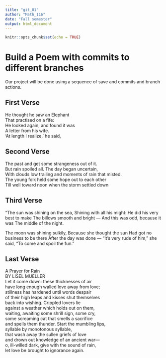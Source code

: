 ```yaml
---
title: "git_01"
author: "Math_116"
date: "Fall semester"
output: html_document
---
```


```r
knitr::opts_chunk$set(echo = TRUE)
```
# Build a Poem with commits to different branches
Our project will be done using a sequence of save and commits and branch actions.
<!-- Do not modify or change any text in "!--" bracketed areas such as this --- these are instructions to
you, if you change any of this the git program will notice it and compromise your git merging strategy !-->

## First Verse 
<!--Put the first five lines of a poem by Lewis Carrol in this section!-->

He thought he saw an Elephant  
That practised on a fife:  
He looked again, and found it was  
A letter from his wife.  
'At length I realize,' he said,  
  
## Second Verse
<!--Put the first five lines of a poem by Robert Frost here!-->

The past and get some strangeness out of it.  
But rain spoiled all. The day began uncertain,  
With clouds low trailing and moments of rain that misted.  
The young folk held some hope out to each other  
Till well toward noon when the storm settled down  
  
## Third Verse
<!--Put the first two verses of The Walrus and the Carpenter here!-->

"The sun was shining on the sea,
      Shining with all his might:
He did his very best to make
      The billows smooth and bright —
And this was odd, because it was
      The middle of the night.

The moon was shining sulkily,
      Because she thought the sun
Had got no business to be there
      After the day was done —
"It's very rude of him," she said,
      "To come and spoil the fun."

## Last Verse
<!--Put a short poem of your choice 8-20 lines,here!-->

A Prayer for Rain  
BY LISEL MUELLER  
Let it come down: these thicknesses of air  
have long enough walled love away from love;  
stillness has hardened until words despair  
of their high leaps and kisses shut themselves  
back into wishing. Crippled lovers lie  
against a weather which holds out on them,  
waiting, awaiting some shrill sign, some cry,  
some screaming cat that smells a sacrifice  
and spells them thunder. Start the mumbling lips,  
syllable by monotonous syllable,  
that wash away the sullen griefs of love  
and drown out knowledge of an ancient war—  
o, ill-willed dark, give with the sound of rain,  
let love be brought to ignorance again.  
  
